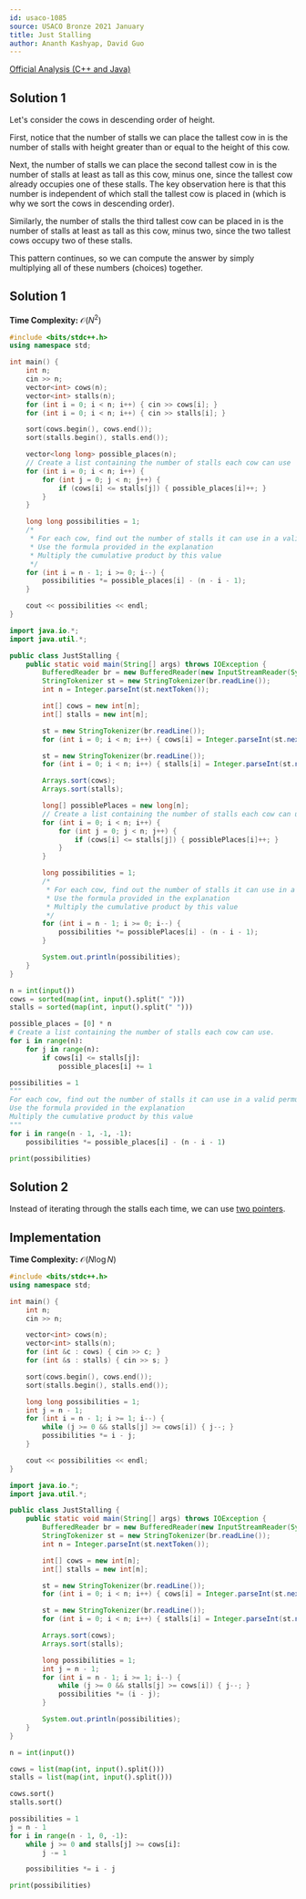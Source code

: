 ```yaml
---
id: usaco-1085
source: USACO Bronze 2021 January
title: Just Stalling
author: Ananth Kashyap, David Guo
---
```


[Official Analysis (C++ and Java)](http://www.usaco.org/current/data/sol_prob3_bronze_jan21.html)

## Solution 1

Let's consider the cows in descending order of height.

First, notice that the number of stalls we can place the tallest cow in is the number of stalls with height greater than or equal to the height of this cow.

Next, the number of stalls we can place the second tallest cow in is the number of stalls at least as tall as this cow, minus one, since the tallest cow already occupies one of these stalls. The key observation here is that this number is independent of which stall the tallest cow is placed in (which is why we sort the cows in descending order).

Similarly, the number of stalls the third tallest cow can be placed in is the number of stalls at least as tall as this cow, minus two, since the two tallest cows occupy two of these stalls.

This pattern continues, so we can compute the answer by simply multiplying all of these numbers (choices) together.

## Solution 1

**Time Complexity:** $\mathcal{O}(N^2)$

<LanguageSection>
<CPPSection>

```cpp
#include <bits/stdc++.h>
using namespace std;

int main() {
	int n;
	cin >> n;
	vector<int> cows(n);
	vector<int> stalls(n);
	for (int i = 0; i < n; i++) { cin >> cows[i]; }
	for (int i = 0; i < n; i++) { cin >> stalls[i]; }

	sort(cows.begin(), cows.end());
	sort(stalls.begin(), stalls.end());

	vector<long long> possible_places(n);
	// Create a list containing the number of stalls each cow can use
	for (int i = 0; i < n; i++) {
		for (int j = 0; j < n; j++) {
			if (cows[i] <= stalls[j]) { possible_places[i]++; }
		}
	}

	long long possibilities = 1;
	/*
	 * For each cow, find out the number of stalls it can use in a valid permutation
	 * Use the formula provided in the explanation
	 * Multiply the cumulative product by this value
	 */
	for (int i = n - 1; i >= 0; i--) {
		possibilities *= possible_places[i] - (n - i - 1);
	}

	cout << possibilities << endl;
}
```

</CPPSection>
<JavaSection>

```java
import java.io.*;
import java.util.*;

public class JustStalling {
	public static void main(String[] args) throws IOException {
		BufferedReader br = new BufferedReader(new InputStreamReader(System.in));
		StringTokenizer st = new StringTokenizer(br.readLine());
		int n = Integer.parseInt(st.nextToken());

		int[] cows = new int[n];
		int[] stalls = new int[n];

		st = new StringTokenizer(br.readLine());
		for (int i = 0; i < n; i++) { cows[i] = Integer.parseInt(st.nextToken()); }

		st = new StringTokenizer(br.readLine());
		for (int i = 0; i < n; i++) { stalls[i] = Integer.parseInt(st.nextToken()); }

		Arrays.sort(cows);
		Arrays.sort(stalls);

		long[] possiblePlaces = new long[n];
		// Create a list containing the number of stalls each cow can use
		for (int i = 0; i < n; i++) {
			for (int j = 0; j < n; j++) {
				if (cows[i] <= stalls[j]) { possiblePlaces[i]++; }
			}
		}

		long possibilities = 1;
		/*
		 * For each cow, find out the number of stalls it can use in a valid permutation
		 * Use the formula provided in the explanation
		 * Multiply the cumulative product by this value
		 */
		for (int i = n - 1; i >= 0; i--) {
			possibilities *= possiblePlaces[i] - (n - i - 1);
		}

		System.out.println(possibilities);
	}
}
```

</JavaSection>
<PySection>

```py
n = int(input())
cows = sorted(map(int, input().split(" ")))
stalls = sorted(map(int, input().split(" ")))

possible_places = [0] * n
# Create a list containing the number of stalls each cow can use.
for i in range(n):
	for j in range(n):
		if cows[i] <= stalls[j]:
			possible_places[i] += 1

possibilities = 1
"""
For each cow, find out the number of stalls it can use in a valid permutation
Use the formula provided in the explanation
Multiply the cumulative product by this value
"""
for i in range(n - 1, -1, -1):
	possibilities *= possible_places[i] - (n - i - 1)

print(possibilities)
```

</PySection>
</LanguageSection>

## Solution 2

Instead of iterating through the stalls each time, we can use [two pointers](/silver/two-pointers).

## Implementation

**Time Complexity:** $\mathcal{O}(N \log N)$

<LanguageSection>
<CPPSection>

```cpp
#include <bits/stdc++.h>
using namespace std;

int main() {
	int n;
	cin >> n;

	vector<int> cows(n);
	vector<int> stalls(n);
	for (int &c : cows) { cin >> c; }
	for (int &s : stalls) { cin >> s; }

	sort(cows.begin(), cows.end());
	sort(stalls.begin(), stalls.end());

	long long possibilities = 1;
	int j = n - 1;
	for (int i = n - 1; i >= 1; i--) {
		while (j >= 0 && stalls[j] >= cows[i]) { j--; }
		possibilities *= i - j;
	}

	cout << possibilities << endl;
}
```

</CPPSection>
<JavaSection>

```java
import java.io.*;
import java.util.*;

public class JustStalling {
	public static void main(String[] args) throws IOException {
		BufferedReader br = new BufferedReader(new InputStreamReader(System.in));
		StringTokenizer st = new StringTokenizer(br.readLine());
		int n = Integer.parseInt(st.nextToken());

		int[] cows = new int[n];
		int[] stalls = new int[n];

		st = new StringTokenizer(br.readLine());
		for (int i = 0; i < n; i++) { cows[i] = Integer.parseInt(st.nextToken()); }

		st = new StringTokenizer(br.readLine());
		for (int i = 0; i < n; i++) { stalls[i] = Integer.parseInt(st.nextToken()); }

		Arrays.sort(cows);
		Arrays.sort(stalls);

		long possibilities = 1;
		int j = n - 1;
		for (int i = n - 1; i >= 1; i--) {
			while (j >= 0 && stalls[j] >= cows[i]) { j--; }
			possibilities *= (i - j);
		}

		System.out.println(possibilities);
	}
}
```
</JavaSection>
<PySection>

```py
n = int(input())

cows = list(map(int, input().split()))
stalls = list(map(int, input().split()))

cows.sort()
stalls.sort()

possibilities = 1
j = n - 1
for i in range(n - 1, 0, -1):
	while j >= 0 and stalls[j] >= cows[i]:
		j -= 1

	possibilities *= i - j

print(possibilities)
```

</PySection>
</LanguageSection>
